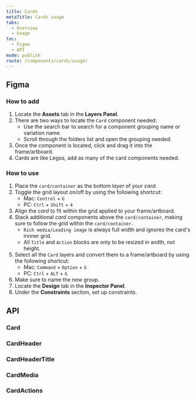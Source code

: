 ```yaml
---
title: Cards
metaTitle: Cards usage
tabs:
  - Overview
  - Usage
toc:
  - Figma
  - API
mode: publish
route: /components/cards/usage/
---
```



## Figma

### How to add

1. Locate the **Assets** tab in the **Layers Panel**.
2. There are two ways to locate the `Card` component needed:
   - Use the search bar to search for a component grouping name or variation name.
   - Scroll through the folders list and open the grouping needed.
3. Once the component is located, click and drag it into the frame/artboard.
4. Cards are like Legos, add as many of the card components needed.

### How to use

1. Place the `card/container` as the bottom _layer_ of your _card_.
2. Toggle the grid layout on/off by using the following shortcut:
   - Mac: `Control` + `G`
   - PC: `Ctrl` + `Shift` + `4`
3. Align the _card_ to fit within the grid applied to your frame/artboard.
4. Stack additional _card_ components above the `card/container`, making sure to follow the grid within the `card/container`.
   - `Rich media/Leading image` is always full width and ignores the card's innner grid.
   - All `Title` and `Action` blocks are only to be resized in width, not height.
5. Select all the `Card` layers and convert them to a frame/artboard by using the following shortcut:
   - Mac: `Command` + `Option` + `G`
   - PC: `Ctrl` + `ALT` + `G`
6. Make sure to name the new group.
7. Locate the **Design** tab in the **Inspector Panel**.
8. Under the **Constraints** section, set up constraints.

## API

### Card

<PropsTable props={Card} />

### CardHeader

<PropsTable props={Card.CardHeader} />

### CardHeaderTitle

<PropsTable props={Card.CardHeaderTitle} />

### CardMedia

<PropsTable props={Card.CardMedia} />

### CardActions

<PropsTable props={Card.CardActions} />
